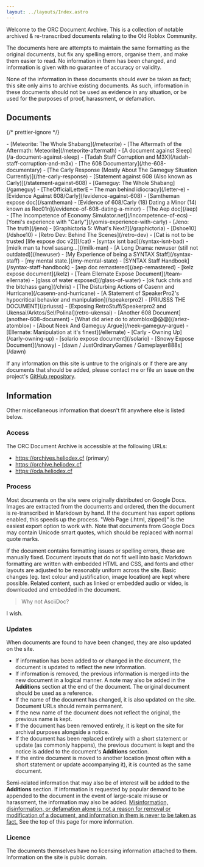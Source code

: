```yaml
---
layout: ../layouts/Index.astro
---
```


Welcome to the ORC Document Archive. This is a collection of notable archived & re-transcribed documents relating to the Old Roblox Community.

The documents here are attempts to maintain the same formatting as the original documents, but fix any spelling errors, organise them, and make them easier to read. No information in them has been changed, and information is given with no guarantee of accuracy or validity.

None of the information in these documents should ever be taken as fact; this site only aims to archive existing documents. As such, information in these documents should not be used as evidence in any situation, or be used for the purposes of proof, harassment, or defamation.

## Documents

{/* prettier-ignore */}
<div id="docs">
	- [Meteorite: The Whole Shabang](/meteorite)
	- [The Aftermath of the Aftermath: Meteorite](/meteorite-aftermath)
	- [A document against Sleep](/a-document-against-sleep)
	- [Tadah Staff Corruption and M3X](/tadah-staff-corruption-and-m3x)
	- [The 608 Documentary](/the-608-documentary)
	- [The Carly Response (Mostly About The Gameguy Situation Currently)](/the-carly-response)
	- [Statement against 608 (Also known as Carly)](/statement-against-608)
	- [Gameguy: The Whole Shabang](/gameguy)
	- [TheOfficialLetterE &ndash; The man behind idiocracy](/letter-e)
	- [Evidence Against 608/Carly](/evidence-against-608)
	- [Samtheman expose doc](/samtheman)
	- [Evidence of 608/Carly (18) Dating a Minor (14) known as Rec01n](/evidence-of-608-dating-a-minor)
	- [The Aep doc](/aep)
	- [The Incompetence of Economy Simulator.net](/incompetence-of-ecs)
	- [Yomi's experience with "Carly"](/yomis-experience-with-carly)
	- [Jeno: The truth](/jeno)
	- [Graphictoria 5: What's Next?](/graphictoria)
	- [Dshoe10](/dshoe10)
	- [Retro Dev: Behind The Scenes](/retro-dev)
	- [Cat is not to be trusted [life expose doc v2]](/cat)
	- [syntax isnt bad](/syntax-isnt-bad)
	- [mielk man ta howl sasang...](/milk-man)
	- [A Long Drama: newuser (still not outdated)](/newuser)
	- [My Experience of being a SYNTAX Staff](/syntax-staff)
	- [my mental state.](/my-mental-state)
	- [SYNTAX Staff Handbook](/syntax-staff-handbook)
	- [aep doc remastered](/aep-remastered)
	- [kelz expose document](/kelz)
	- [Team Ellernate Expose Document](/team-ellernate)
	- [glass of water exposed](/glass-of-water)
	- [ok fuck chris and the bitchass gang](/chris)
	- [The Disturbing Actions of Casenn and Hurricane](/casenn-and-hurricane)
	- [A Statement of SpeakerPro2's hypocritical behavior and manipulation](/speakerpro2)
	- [PRIUSSS THE DOCUMENT](/priusss)
	- [Exposing RetroStuff/Speakerpro2 and Ukensai/Arktos/Sel/Polinal](retro-ukensai)
	- [Another 608 Document](another-608-document)
	- [What did ariez do to atomblox😱😱😱](/ariez-atomblox)
	- [About Neek And Gameguy Argue](/neek-gameguy-argue)
	- [Ellernate: Manipulation at it's finest](/ellernate)
	- [Carly - Owning Up](/carly-owning-up)
	- [solario expose document](/solario)
	- [Snowy Expose Document](/snowy)
	- [dawn / JustOrdinaryGames / Gameplayer888s](/dawn)
</div>

If any information on this site is untrue to the originals or if there are any documents that should be added, please contact me or file an issue on the project's [GitHub repository](https://github.com/Heliodex/orchives).

## Information

Other miscellaneous information that doesn't fit anywhere else is listed below.

### Access

The ORC Document Archive is accessible at the following URLs:

-   https://orchives.heliodex.cf (primary)
-   https://orchive.heliodex.cf
-   https://oda.heliodex.cf

### Process

Most documents on the site were originally distributed on Google Docs. Images are extracted from the documents and ordered, then the document is re-transcribed in Markdown by hand. If the document has export options enabled, this speeds up the process. "Web Page (.html, zipped)" is the easiest export option to work with. Note that documents from Google Docs may contain Unicode smart quotes, which should be replaced with normal quote marks.

If the document contains formatting issues or spelling errors, these are manually fixed. Document layouts that do not fit well into basic Markdown formatting are written with embedded HTML and CSS, and fonts and other layouts are adjusted to be reasonably uniform across the site. Basic changes (eg. text colour and justification, image location) are kept where possible. Related content, such as linked or embedded audio or video, is downloaded and embedded in the document.

> Why not AsciiDoc?

I wish.

### Updates

When documents are found to have been changed, they are also updated on the site.

-   If information has been added to or changed in the document, the document is updated to reflect the new information.
-   If information is removed, the previous information is merged into the new document in a logical manner. A note may also be added in the **Additions** section at the end of the document. The original document should be used as a reference.
-   If the name of the document has changed, it is also updated on the site. Document URLs should remain permanent.
-   If the new name of the document does not reflect the original, the previous name is kept.
-   If the document has been removed entirely, it is kept on the site for archival purposes alongside a notice.
-   If the document has been replaced entirely with a short statement or update (as commonly happens), the previous document is kept and the notice is added to the document's **Additions** section.
-   If the entire document is moved to another location (most often with a short statement or update accompanying it), it is counted as the same document.

Semi-related information that may also be of interest will be added to the **Additions** section. If information is requested by popular demand to be appended to the document in the event of large-scale misuse or harassment, the information may also be added. <ins>Misinformation, disinformation, or defamation alone is not a reason for removal or modification of a document, and information in them is never to be taken as fact.</ins> See the top of this page for more information.

### Licence

The documents themselves have no licensing information attached to them. Information on the site is public domain.
